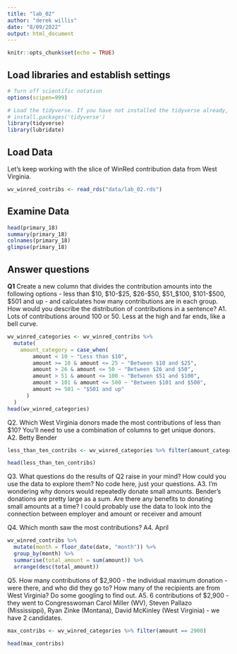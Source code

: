 ```yaml
---
title: "lab_02"
author: "derek willis"
date: "8/09/2022"
output: html_document
---
```


```r
knitr::opts_chunk$set(echo = TRUE)
```

## Load libraries and establish settings
```r
# Turn off scientific notation
options(scipen=999)

# Load the tidyverse. If you have not installed the tidyverse already, remove the # from the next line and run it first.  
# install.packages('tidyverse')
library(tidyverse)
library(lubridate)
```

## Load Data

Let's keep working with the slice of WinRed contribution data from West Virginia.  

```r
wv_winred_contribs <- read_rds("data/lab_02.rds")
```

## Examine Data

```r
head(primary_18)
summary(primary_18)
colnames(primary_18)
glimpse(primary_18)
```


## Answer questions

**Q1** Create a new column that divides the contribution amounts into the following options - less than $10, $10-$25, $26-$50, $51_$100, $101-$500, $501 and up - and calculates how many contributions are in each group. How would you describe the distribution of contributions in a sentence?
A1. Lots of contributions around 100 or 50. Less at the high and far ends, like a bell curve.

```r
wv_winred_categories <- wv_winred_contribs %>%
  mutate(
    amount_category = case_when(
        amount < 10 ~ "Less than $10",
        amount >= 10 & amount <= 25 ~ "Between $10 and $25",
        amount > 26 & amount <= 50 ~ "Between $26 and $50",
        amount > 51 & amount <= 100 ~ "Between $51 and $100",
        amount > 101 & amount <= 500 ~ "Between $101 and $500",
        amount >= 501 ~ "$501 and up"
      )
  )
head(wv_winred_categories)
```

Q2. Which West Virginia donors made the most contributions of less than $10? You'll need to use a combination of columns to get unique donors.  
A2. Betty Bender


```r
less_than_ten_contribs <- wv_winred_categories %>% filter(amount_category == "Less than $10")

head(less_than_ten_contribs)
```

Q3. What questions do the results of Q2 raise in your mind? How could you use the data to explore them? No code here, just your questions.
A3. I'm wondering why donors would repeatedly donate small amounts. Bender's donations are pretty large as a sum. Are there any benefits to donating small amounts at a time? I could probably use the data to look into the connection between employer and amount or receiver and amount

Q4. Which month saw the most contributions?
A4. April

```r
wv_winred_contribs %>%
  mutate(month = floor_date(date, "month")) %>%
  group_by(month) %>%
  summarise(total_amount = sum(amount)) %>%
  arrange(desc(total_amount))
```

Q5. How many contributions of $2,900 - the individual maximum donation - were there, and who did they go to? How many of the recipients are from West Virginia? Do some googling to find out.
A5. 6 contributions of $2,900 - they went to Congresswoman Carol Miller (WV), Steven Pallazo (Mississippi), Ryan Zinke (Montana), David McKinley (West Virginia) - we have 2 candidates.

```r
max_contribs <- wv_winred_categories %>% filter(amount == 2900)

head(max_contribs)
```
